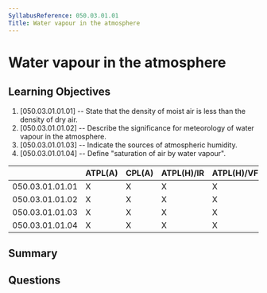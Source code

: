 ```yaml
---
SyllabusReference: 050.03.01.01
Title: Water vapour in the atmosphere
---
```


# Water vapour in the atmosphere

## Learning Objectives

1. [050.03.01.01.01] -- State that the density of moist air is less than the
   density of dry air.
2. [050.03.01.01.02] -- Describe the significance for meteorology of water
   vapour in the atmosphere.
3. [050.03.01.01.03] -- Indicate the sources of atmospheric humidity.
4. [050.03.01.01.04] -- Define "saturation of air by water vapour".

|                 | ATPL(A) | CPL(A) | ATPL(H)/IR | ATPL(H)/VFR | CPL(H) | IR  | CBIR(A) |
| --------------- | ------- | ------ | ---------- | ----------- | ------ | --- | ------- |
| 050.03.01.01.01 | X       | X      | X          | X           | X      | X   | X       |
| 050.03.01.01.02 | X       | X      | X          | X           | X      | X   | X       |
| 050.03.01.01.03 | X       | X      | X          | X           | X      | X   | X       |
| 050.03.01.01.04 | X       | X      | X          | X           | X      | X   |         |

## Summary

## Questions
